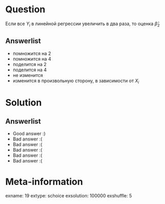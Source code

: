 Question
========
Если все $Y_i$ в линейной регрессии увеличить в два раза, то оценка $\hat\beta_2$


Answerlist
----------
*  помножится на $2$
*  помножится на $4$
*  поделится на $2$
*  поделится на $4$
*  не изменится
*  изменится в произвольную сторону, в зависимости от $X_i$

Solution
========

Answerlist
----------
*  Good answer :)
*  Bad answer :(
*  Bad answer :(
*  Bad answer :(
*  Bad answer :(
*  Bad answer :(

Meta-information
================
exname: 19
extype: schoice
exsolution: 100000
exshuffle: 5
